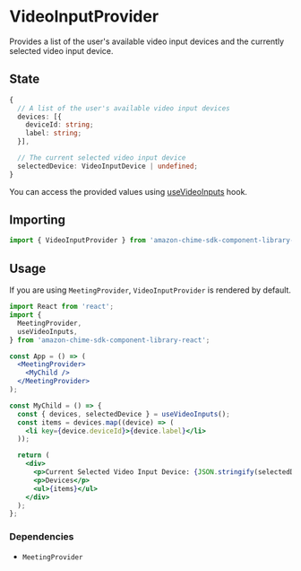 
<Meta title="SDK Providers/VideoInputProvider" />

# VideoInputProvider

Provides a list of the user's available video input devices and the currently selected video input device.

## State

```ts
{
  // A list of the user's available video input devices
  devices: [{
    deviceId: string;
    label: string;
  }],

  // The current selected video input device
  selectedDevice: VideoInputDevice | undefined;
}

```

You can access the provided values using [useVideoInputs](/docs/sdk-hooks-usevideoinputs--page) hook.

## Importing

```javascript
import { VideoInputProvider } from 'amazon-chime-sdk-component-library-react';
```

## Usage

If you are using `MeetingProvider`, `VideoInputProvider` is rendered by default.

```jsx
import React from 'react';
import {
  MeetingProvider,
  useVideoInputs,
} from 'amazon-chime-sdk-component-library-react';

const App = () => (
  <MeetingProvider>
    <MyChild />
  </MeetingProvider>
);

const MyChild = () => {
  const { devices, selectedDevice } = useVideoInputs();
  const items = devices.map((device) => (
    <li key={device.deviceId}>{device.label}</li>
  ));

  return (
    <div>
      <p>Current Selected Video Input Device: {JSON.stringify(selectedDevice)}</p>
      <p>Devices</p>
      <ul>{items}</ul>
    </div>
  );
};
```

### Dependencies

- `MeetingProvider`
